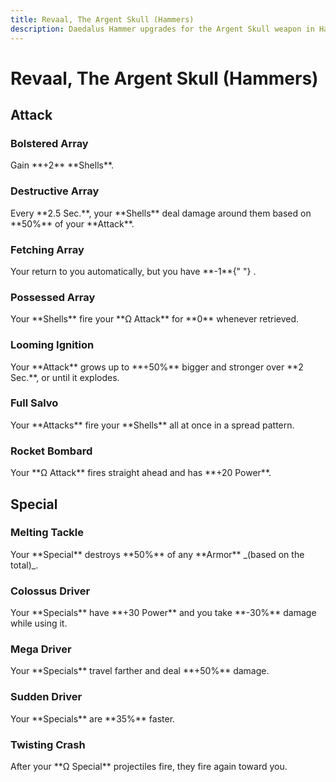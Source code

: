 ```yaml
---
title: Revaal, The Argent Skull (Hammers)
description: Daedalus Hammer upgrades for the Argent Skull weapon in Hades 2.
---
```



# Revaal, The Argent Skull (Hammers)

## Attack

### Bolstered Array

<CodexEntry data={DbHammers.Skull.bolsteredArray}>
  Gain **+2** <IconShell /> **Shells**.
</CodexEntry>

### Destructive Array

<CodexEntry data={DbHammers.Skull.destructiveArray}>
  Every **2.5 Sec.**, your <IconShell /> **Shells** deal damage around them based on
  **50%** of your **Attack**.
</CodexEntry>

### Fetching Array

<CodexEntry data={DbHammers.Skull.fetchingArray}>
  Your <IconShell /> return to you automatically, but you have **-1**{" "}
  <IconShell />.
</CodexEntry>

### Possessed Array

<CodexEntry data={DbHammers.Skull.possessedArray}>
  Your <IconShell /> **Shells** fire your **Ω Attack** for **0** <IconMagick /> whenever
  retrieved.
</CodexEntry>

### Looming Ignition

<CodexEntry data={DbHammers.Skull.loomingIgnition}>
  Your **Attack** grows up to **+50%** bigger and stronger over **2 Sec.**, or
  until it explodes.
</CodexEntry>

### Full Salvo

<CodexEntry data={DbHammers.Skull.fullSalvo}>
  Your **Attacks** fire your <IconShell /> **Shells** all at once in a spread pattern.
</CodexEntry>

### Rocket Bombard

<CodexEntry data={DbHammers.Skull.rocketBombard}>
  Your **Ω Attack** fires straight ahead and has **+20 Power**.
</CodexEntry>

## Special

### Melting Tackle

<CodexEntry data={DbHammers.Skull.meltingTackle}>
  Your **Special** destroys **50%** of any **Armor** _(based on the total)_.
</CodexEntry>

### Colossus Driver

<CodexEntry data={DbHammers.Skull.colossusDriver}>
  Your **Specials** have **+30 Power** and you take **-30%** damage while using
  it.
</CodexEntry>

### Mega Driver

<CodexEntry data={DbHammers.Skull.megaDriver}>
  Your **Specials** travel farther and deal **+50%** damage.
</CodexEntry>

### Sudden Driver

<CodexEntry data={DbHammers.Skull.suddenDriver}>
  Your **Specials** are **35%** faster.
</CodexEntry>

### Twisting Crash

<CodexEntry data={DbHammers.Skull.twistingCrash}>
  After your **Ω Special** projectiles fire, they fire again toward you.
</CodexEntry>
